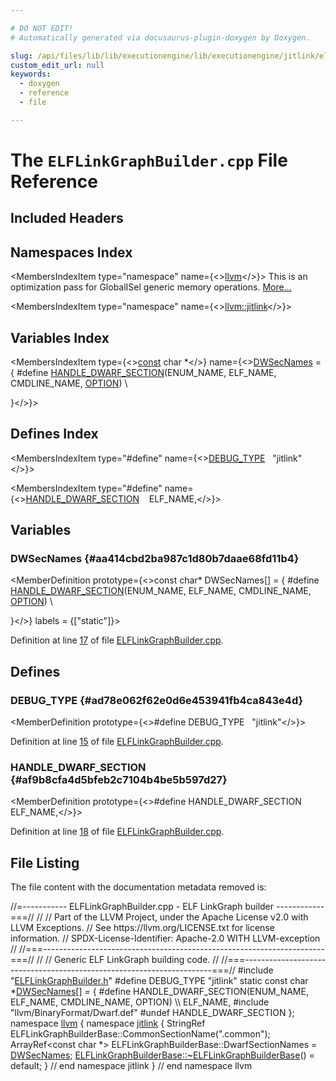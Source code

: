 ```yaml
---

# DO NOT EDIT!
# Automatically generated via docusaurus-plugin-doxygen by Doxygen.

slug: /api/files/lib/lib/executionengine/lib/executionengine/jitlink/elflinkgraphbuilder-cpp
custom_edit_url: null
keywords:
  - doxygen
  - reference
  - file

---
```





# The `ELFLinkGraphBuilder.cpp` File Reference

<DoxygenPage pluginConfig={pluginConfig}>



## Included Headers

<IncludesList>
<IncludesListItem
  filePath="ELFLinkGraphBuilder.h"
  permalink="/docs/api/files/lib/lib/executionengine/lib/executionengine/jitlink/elflinkgraphbuilder-h"
  isLocal="true" />
<IncludesListItem
  filePath="llvm/BinaryFormat/Dwarf.def"
  permalink=""
  isLocal="true" />
</IncludesList>

## Namespaces Index

<MembersIndex>

<MembersIndexItem
  type="namespace"
  name={<><a href="/docs/api/namespaces/llvm">llvm</a></>}>
This is an optimization pass for GlobalISel generic memory operations. <a href="/docs/api/namespaces/llvm/#details">More...</a>
</MembersIndexItem>

<MembersIndexItem
  type="namespace"
  name={<><a href="/docs/api/namespaces/llvm/jitlink">llvm::jitlink</a></>}>
</MembersIndexItem>

</MembersIndex>

## Variables Index

<MembersIndex>

<MembersIndexItem
  type={<><a href="/docs/api/files/lib/lib/target/lib/target/aarch64/aarch64promoteconstant-cpp/#a90f8350fecae261c25be85d38b451bff">const</a> char &#42;</>}
  name={<><a href="#aa414cbd2ba987c1d80b7daae68fd11b4">DWSecNames</a> = &#123;
#define <a href="/docs/api/files/include/include/llvm/include/llvm/debuginfo/dicontext-h/#af9b8cfa4d5bfeb2c7104b4be5b597d27">HANDLE&#95;DWARF&#95;SECTION</a>(ENUM&#95;NAME, ELF&#95;NAME, CMDLINE&#95;NAME, <a href="/docs/api/files/lib/lib/executionengine/lib/executionengine/jitlink/coffdirectiveparser-cpp/#a26639166f028acca9a3cd659453ad2e1">OPTION</a>)        \\
           


&#125;</>}>
</MembersIndexItem>

</MembersIndex>

## Defines Index

<MembersIndex>

<MembersIndexItem
  type="#define"
  name={<><a href="#ad78e062f62e0d6e453941fb4ca843e4d">DEBUG&#95;TYPE</a>&nbsp;&nbsp;&nbsp;&quot;jitlink&quot;</>}>
</MembersIndexItem>

<MembersIndexItem
  type="#define"
  name={<><a href="#af9b8cfa4d5bfeb2c7104b4be5b597d27">HANDLE&#95;DWARF&#95;SECTION</a>&nbsp;&nbsp;&nbsp;  ELF&#95;NAME,</>}>
</MembersIndexItem>

</MembersIndex>


<SectionDefinition>

## Variables

### DWSecNames {#aa414cbd2ba987c1d80b7daae68fd11b4}

<MemberDefinition
  prototype={<>const char&#42; DWSecNames&#91;&#93; = &#123;
#define <a href="/docs/api/files/include/include/llvm/include/llvm/debuginfo/dicontext-h/#af9b8cfa4d5bfeb2c7104b4be5b597d27">HANDLE&#95;DWARF&#95;SECTION</a>(ENUM&#95;NAME, ELF&#95;NAME, CMDLINE&#95;NAME, <a href="/docs/api/files/lib/lib/executionengine/lib/executionengine/jitlink/coffdirectiveparser-cpp/#a26639166f028acca9a3cd659453ad2e1">OPTION</a>)        \\
           


&#125;</>}
  labels = {["static"]}>

Definition at line <a href="#l00017">17</a> of file <a href="/docs/api/files/lib/lib/executionengine/lib/executionengine/jitlink/elflinkgraphbuilder-cpp">ELFLinkGraphBuilder.cpp</a>.
</MemberDefinition>

</SectionDefinition>

<SectionDefinition>

## Defines

### DEBUG&#95;TYPE {#ad78e062f62e0d6e453941fb4ca843e4d}

<MemberDefinition
  prototype={<>#define DEBUG&#95;TYPE&nbsp;&nbsp;&nbsp;&quot;jitlink&quot;</>}>

Definition at line <a href="#l00015">15</a> of file <a href="/docs/api/files/lib/lib/executionengine/lib/executionengine/jitlink/elflinkgraphbuilder-cpp">ELFLinkGraphBuilder.cpp</a>.
</MemberDefinition>

### HANDLE&#95;DWARF&#95;SECTION {#af9b8cfa4d5bfeb2c7104b4be5b597d27}

<MemberDefinition
  prototype={<>#define HANDLE&#95;DWARF&#95;SECTION&nbsp;&nbsp;&nbsp;  ELF&#95;NAME,</>}>

Definition at line <a href="#l00018">18</a> of file <a href="/docs/api/files/lib/lib/executionengine/lib/executionengine/jitlink/elflinkgraphbuilder-cpp">ELFLinkGraphBuilder.cpp</a>.
</MemberDefinition>

</SectionDefinition>

## File Listing

The file content with the documentation metadata removed is:

<ProgramListing>

<Link id="l00001" /><CodeLine lineNumber="1"><span class="doxyHighlightComment">//=----------- ELFLinkGraphBuilder.cpp - ELF LinkGraph builder ------------===//</span></CodeLine>
<Link id="l00002" /><CodeLine lineNumber="2"><span class="doxyHighlightComment">//</span></CodeLine>
<Link id="l00003" /><CodeLine lineNumber="3"><span class="doxyHighlightComment">// Part of the LLVM Project, under the Apache License v2.0 with LLVM Exceptions.</span></CodeLine>
<Link id="l00004" /><CodeLine lineNumber="4"><span class="doxyHighlightComment">// See https://llvm.org/LICENSE.txt for license information.</span></CodeLine>
<Link id="l00005" /><CodeLine lineNumber="5"><span class="doxyHighlightComment">// SPDX-License-Identifier: Apache-2.0 WITH LLVM-exception</span></CodeLine>
<Link id="l00006" /><CodeLine lineNumber="6"><span class="doxyHighlightComment">//</span></CodeLine>
<Link id="l00007" /><CodeLine lineNumber="7"><span class="doxyHighlightComment">//===----------------------------------------------------------------------===//</span></CodeLine>
<Link id="l00008" /><CodeLine lineNumber="8"><span class="doxyHighlightComment">//</span></CodeLine>
<Link id="l00009" /><CodeLine lineNumber="9"><span class="doxyHighlightComment">// Generic ELF LinkGraph building code.</span></CodeLine>
<Link id="l00010" /><CodeLine lineNumber="10"><span class="doxyHighlightComment">//</span></CodeLine>
<Link id="l00011" /><CodeLine lineNumber="11"><span class="doxyHighlightComment">//===----------------------------------------------------------------------===//</span></CodeLine>
<Link id="l00012" /><CodeLine lineNumber="12"></CodeLine>
<Link id="l00013" /><CodeLine lineNumber="13"><span class="doxyHighlightPreprocessor">#include &quot;<a href="/docs/api/files/lib/lib/executionengine/lib/executionengine/jitlink/elflinkgraphbuilder-h">ELFLinkGraphBuilder.h</a>&quot;</span></CodeLine>
<Link id="l00014" /><CodeLine lineNumber="14"></CodeLine>
<Link id="l00015" /><CodeLine lineNumber="15" lineLink="#ad78e062f62e0d6e453941fb4ca843e4d"><span class="doxyHighlightPreprocessor">#define DEBUG&#95;TYPE &quot;jitlink&quot;</span></CodeLine>
<Link id="l00016" /><CodeLine lineNumber="16"></CodeLine>
<Link id="l00017" /><CodeLine lineNumber="17" lineLink="#aa414cbd2ba987c1d80b7daae68fd11b4"><span class="doxyHighlightKeyword">static</span><span class="doxyHighlight"> </span><span class="doxyHighlightKeyword">const</span><span class="doxyHighlight"> </span><span class="doxyHighlightKeywordType">char</span><span class="doxyHighlight"> &#42;<a href="#aa414cbd2ba987c1d80b7daae68fd11b4">DWSecNames</a>&#91;&#93; = &#123;</span></CodeLine>
<Link id="l00018" /><CodeLine lineNumber="18"><span class="doxyHighlightPreprocessor">#define HANDLE&#95;DWARF&#95;SECTION(ENUM&#95;NAME, ELF&#95;NAME, CMDLINE&#95;NAME, OPTION)        \\</span></CodeLine>
<Link id="l00019" /><CodeLine lineNumber="19"><span class="doxyHighlightPreprocessor">  ELF&#95;NAME,</span></CodeLine>
<Link id="l00020" /><CodeLine lineNumber="20"><span class="doxyHighlightPreprocessor">#include &quot;llvm/BinaryFormat/Dwarf.def&quot;</span></CodeLine>
<Link id="l00021" /><CodeLine lineNumber="21"><span class="doxyHighlightPreprocessor">#undef HANDLE&#95;DWARF&#95;SECTION</span></CodeLine>
<Link id="l00022" /><CodeLine lineNumber="22"><span class="doxyHighlight">&#125;;</span></CodeLine>
<Link id="l00023" /><CodeLine lineNumber="23"></CodeLine>
<Link id="l00024" /><CodeLine lineNumber="24"><span class="doxyHighlightKeyword">namespace </span><span class="doxyHighlight"><a href="/docs/api/namespaces/llvm">llvm</a> &#123;</span></CodeLine>
<Link id="l00025" /><CodeLine lineNumber="25"><span class="doxyHighlightKeyword">namespace </span><span class="doxyHighlight"><a href="/docs/api/namespaces/llvm/jitlink">jitlink</a> &#123;</span></CodeLine>
<Link id="l00026" /><CodeLine lineNumber="26"></CodeLine>
<Link id="l00027" /><CodeLine lineNumber="27"><span class="doxyHighlight">StringRef ELFLinkGraphBuilderBase::CommonSectionName(</span><span class="doxyHighlightStringLiteral">&quot;.common&quot;</span><span class="doxyHighlight">);</span></CodeLine>
<Link id="l00028" /><CodeLine lineNumber="28"><span class="doxyHighlight">ArrayRef&lt;const char &#42;&gt; ELFLinkGraphBuilderBase::DwarfSectionNames = <a href="#aa414cbd2ba987c1d80b7daae68fd11b4">DWSecNames</a>;</span></CodeLine>
<Link id="l00029" /><CodeLine lineNumber="29"></CodeLine>
<Link id="l00030" /><CodeLine lineNumber="30"><span class="doxyHighlight"><a href="/docs/api/classes/llvm/jitlink/elflinkgraphbuilderbase/#ae91cc84d95df58ee3fbc01d9a99f60a4">ELFLinkGraphBuilderBase::~ELFLinkGraphBuilderBase</a>() = </span><span class="doxyHighlightKeywordFlow">default</span><span class="doxyHighlight">;</span></CodeLine>
<Link id="l00031" /><CodeLine lineNumber="31"></CodeLine>
<Link id="l00032" /><CodeLine lineNumber="32"><span class="doxyHighlight">&#125; </span><span class="doxyHighlightComment">// end namespace jitlink</span></CodeLine>
<Link id="l00033" /><CodeLine lineNumber="33"><span class="doxyHighlight">&#125; </span><span class="doxyHighlightComment">// end namespace llvm</span></CodeLine>

</ProgramListing>


</DoxygenPage>
